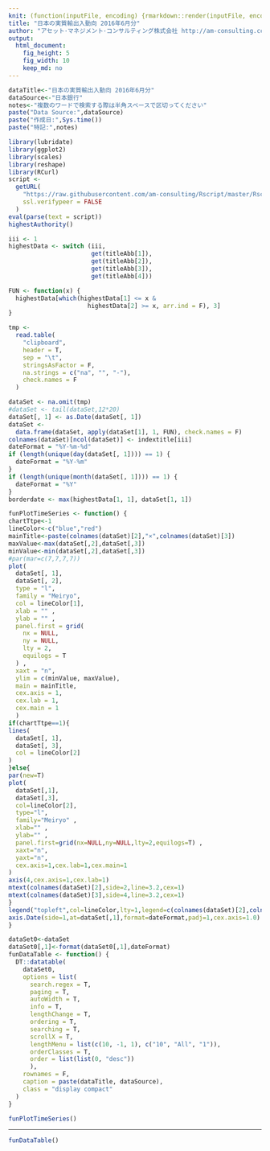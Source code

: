 ```yaml
---
knit: (function(inputFile, encoding) {rmarkdown::render(inputFile, encoding = encoding, output_file = paste0('am-consulting.co.jp-',format(Sys.time(),'%Y-%m-%d-%H-%M-%S'),'.html')) })
title: "日本の実質輸出入動向 2016年6月分"
author: "アセット･マネジメント･コンサルティング株式会社 http://am-consulting.co.jp"
output: 
  html_document:
    fig_height: 5
    fig_width: 10
    keep_md: no
---
```


```r
dataTitle<-"日本の実質輸出入動向 2016年6月分"
dataSource<-"日本銀行"
notes<-"複数のワードで検索する際は半角スペースで区切ってください"
paste("Data Source:",dataSource)
paste("作成日:",Sys.time())
paste("特記:",notes)
```

```r
library(lubridate)
library(ggplot2)
library(scales)
library(reshape)
library(RCurl)
script <-
  getURL(
    "https://raw.githubusercontent.com/am-consulting/Rscript/master/Rscript_HighestAuthority.r",
    ssl.verifypeer = FALSE
  )
eval(parse(text = script))
highestAuthority()
```

```r
iii <- 1
highestData <- switch (iii,
                       get(titleAbb[1]),
                       get(titleAbb[2]),
                       get(titleAbb[3]),
                       get(titleAbb[4]))

FUN <- function(x) {
  highestData[which(highestData[1] <= x &
                      highestData[2] >= x, arr.ind = F), 3]
}

tmp <-
  read.table(
    "clipboard",
    header = T,
    sep = "\t",
    stringsAsFactor = F,
    na.strings = c("na", "", "-"),
    check.names = F
  )
```

```r
dataSet <- na.omit(tmp)
#dataSet <- tail(dataSet,12*20)
dataSet[, 1] <- as.Date(dataSet[, 1])
dataSet <-
  data.frame(dataSet, apply(dataSet[1], 1, FUN), check.names = F)
colnames(dataSet)[ncol(dataSet)] <- indextitle[iii]
dateFormat = "%Y-%m-%d"
if (length(unique(day(dataSet[, 1]))) == 1) {
  dateFormat = "%Y-%m"
}
if (length(unique(month(dataSet[, 1]))) == 1) {
  dateFormat = "%Y"
}
borderdate <- max(highestData[1, 1], dataSet[1, 1])
```

```r
funPlotTimeSeries <- function() {
chartTtpe<-1  
lineColor<-c("blue","red")
mainTitle<-paste(colnames(dataSet)[2],"×",colnames(dataSet)[3])
maxValue<-max(dataSet[,2],dataSet[,3])
minValue<-min(dataSet[,2],dataSet[,3])
#par(mar=c(7,7,7,7))
plot(
  dataSet[, 1],
  dataSet[, 2],
  type = "l",
  family = "Meiryo",
  col = lineColor[1],
  xlab = "" ,
  ylab = "" ,
  panel.first = grid(
    nx = NULL,
    ny = NULL,
    lty = 2,
    equilogs = T
  ) ,
  xaxt = "n",
  ylim = c(minValue, maxValue),
  main = mainTitle,
  cex.axis = 1,
  cex.lab = 1,
  cex.main = 1
  )
if(chartTtpe==1){
lines(
  dataSet[, 1],
  dataSet[, 3],
  col = lineColor[2]
)
}else{  
par(new=T)
plot(
  dataSet[,1],
  dataSet[,3],
  col=lineColor[2],
  type="l",
  family="Meiryo" ,
  xlab="" ,
  ylab="" ,
  panel.first=grid(nx=NULL,ny=NULL,lty=2,equilogs=T) ,
  xaxt="n",
  yaxt="n",
  cex.axis=1,cex.lab=1,cex.main=1
)    
axis(4,cex.axis=1,cex.lab=1)
mtext(colnames(dataSet)[2],side=2,line=3.2,cex=1)
mtext(colnames(dataSet)[3],side=4,line=3.2,cex=1)
}
legend("topleft",col=lineColor,lty=1,legend=c(colnames(dataSet)[2],colnames(dataSet)[3]),cex=1)
axis.Date(side=1,at=dataSet[,1],format=dateFormat,padj=1,cex.axis=1.0)  
}
```

```r
dataSet0<-dataSet
dataSet0[,1]<-format(dataSet0[,1],dateFormat)
funDataTable <- function() {
  DT::datatable(
    dataSet0,
    options = list(
      search.regex = T,
      paging = T,
      autoWidth = T,
      info = T,
      lengthChange = T,
      ordering = T,
      searching = T,
      scrollX = T,
      lengthMenu = list(c(10, -1, 1), c("10", "All", "1")),
      orderClasses = T,
      order = list(list(0, "desc"))
      ),
    rownames = F,
    caption = paste(dataTitle, dataSource),
    class = "display compact"
  )
}
```

```r
funPlotTimeSeries()
```
<hr>
```r
funDataTable()
```
